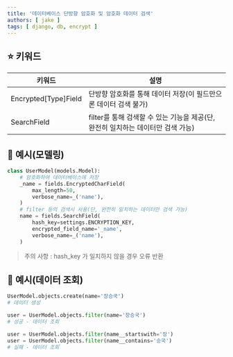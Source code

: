 ```yaml
---
title: '데이터베이스 단방향 암호화 및 암호화 데이터 검색'
authors: [ jake ]
tags: [ django, db, encrypt ]
---
```


## ⭐ 키워드

| 키워드                  | 설명                                                 |
|----------------------|----------------------------------------------------|
| Encrypted[Type]Field | 단방향 암호화를 통해 데이터 저장(이 필드만으론 데이터 검색 불가)              |
| SearchField          | filter를 통해 검색할 수 있는 기능을 제공(단, 완전히 일치하는 데이터만 검색 가능) |

## 🐥 예시(모델링)

```python
class UserModel(models.Model):
    # 암호화하여 데이터베이스에 저장
    _name = fields.EncryptedCharField(
        max_length=50,
        verbose_name=_('name'),
    )
    # filter 등의 검색시 사용(단, 완전히 일치하는 데이터만 검색 가능)
    name = fields.SearchField(
        hash_key=settings.ENCRYPTION_KEY,
        encrypted_field_name='_name',
        verbose_name=_('name'),
    )
```

> 주의 사항 : hash_key 가 일치하지 않을 경우 오류 반환
>

## 🐥 예시(데이터 조회)

```python
UserModel.objects.create(name='장승국')
# 데이터 생성

user = UserModel.objects.filter(name='장승국')
# 성공 - 데이터 조회

user = UserModel.objects.filter(name__startswith='장')
user = UserModel.objects.filter(name__contains='승국')
# 실패 - 데이터 조회
```